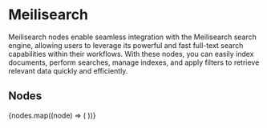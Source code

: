 
# Meilisearch

Meilisearch nodes enable seamless integration with the Meilisearch search engine, allowing users to leverage its
powerful and fast full-text search capabilities within their workflows. With these nodes, you can easily index
documents, perform searches, manage indexes, and apply filters to retrieve relevant data quickly and efficiently.

## Nodes

<Cards num={3}>
  {nodes.map((node) => (
    <NodeCard
      key={node.meta.id}
      title={node.meta.name}
      image={node.meta.icon.url}
      href={`/showcase/meilisearch/${node.meta.id}`}
    />
  ))}
</Cards>
